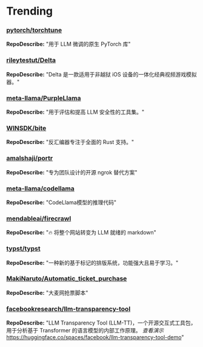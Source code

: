 
# Trending

### [pytorch/torchtune](https://github.com/pytorch/torchtune)
**RepoDescribe:** "用于 LLM 微调的原生 PyTorch 库"
  

### [rileytestut/Delta](https://github.com/rileytestut/Delta)
**RepoDescribe:** "Delta 是一款适用于非越狱 iOS 设备的一体化经典视频游戏模拟器。"
  

### [meta-llama/PurpleLlama](https://github.com/meta-llama/PurpleLlama)
**RepoDescribe:** "用于评估和提高 LLM 安全性的工具集。"
  

### [WINSDK/bite](https://github.com/WINSDK/bite)
**RepoDescribe:** "反汇编器专注于全面的 Rust 支持。"
  

### [amalshaji/portr](https://github.com/amalshaji/portr)
**RepoDescribe:** "专为团队设计的开源 ngrok 替代方案"
  

### [meta-llama/codellama](https://github.com/meta-llama/codellama)
**RepoDescribe:** "CodeLlama模型的推理代码"
  

### [mendableai/firecrawl](https://github.com/mendableai/firecrawl)
**RepoDescribe:** "🔥 将整个网站转变为 LLM 就绪的 markdown"
  

### [typst/typst](https://github.com/typst/typst)
**RepoDescribe:** "一种新的基于标记的排版系统，功能强大且易于学习。"
  

### [MakiNaruto/Automatic_ticket_purchase](https://github.com/MakiNaruto/Automatic_ticket_purchase)
**RepoDescribe:** "大麦网抢票脚本"
  

### [facebookresearch/llm-transparency-tool](https://github.com/facebookresearch/llm-transparency-tool)
**RepoDescribe:** "LLM Transparency Tool (LLM-TT)，一个开源交互式工具包，用于分析基于 Transformer 的语言模型的内部工作原理。 *查看演示* https://huggingface.co/spaces/facebook/llm-transparency-tool-demo"
  